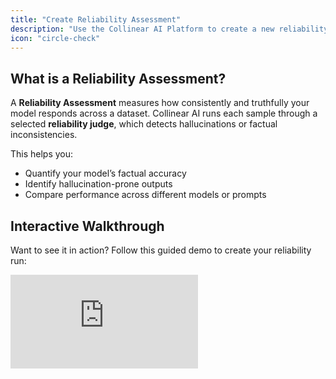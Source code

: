 ```yaml
---
title: "Create Reliability Assessment"
description: "Use the Collinear AI Platform to create a new reliability assessment."
icon: "circle-check"
---
```


## What is a Reliability Assessment?

A **Reliability Assessment** measures how consistently and truthfully your model responds across a dataset. Collinear AI runs each sample through a selected **reliability judge**, which detects hallucinations or factual inconsistencies.

This helps you:

- Quantify your model’s factual accuracy
- Identify hallucination-prone outputs
- Compare performance across different models or prompts

## Interactive Walkthrough

Want to see it in action? Follow this guided demo to create your reliability run:

<div style={{ position:"relative",paddingBottom:"calc(56.67989417989418% + 41px)",height:0,width:"100%" }}>
<iframe src="https://demo.arcade.software/SfYLwDb6OrmhylaL0k6F?embed&embed_mobile=tab&embed_desktop=inline&show_copy_link=true" title="Streamline AI Model Evaluations with Collinear" frameBorder="0" loading="lazy" allowFullScreen allow="clipboard-write" style='{ position:"absolute",top:0,left:0,width:"100%",height:"100%",colorScheme:"light" }' />

</div>

# Introduction

Once you connect your knowledge base or upload your dataset with context, you can run a reliability evaluation on it using Collinear AI's suite of reliability judges.

---

## Getting Started

After connecting your knowledge base or uploading your dataset, you can initiate a **reliability assessment** using one of Collinear AI’s reliability judges.

---

## Select a Judge

Choose from the following reliability models:

1. **Veritas** – Collinear’s advanced large model for in-depth hallucination detection.
2. **Veritas Nano** – Collinear’s ultra-fast binary classifier for hallucination detection.
3. **Lynx 8B** – Patronus AI’s off-the-shelf model for hallucination detection.
4. **LLM-as-a-Judge** – Use any custom model with a tailored prompt for flexible evaluation.

---

## Select a Context Engine

Choose how you'd like to include contextual grounding during evaluation:

### Options

1. **Use Context From Dataset**
   Pulls relevant context directly from your uploaded dataset.
2. **Add Context Engine**
   Use a RAG (Retrieve-and-Generate) engine connected directly to your knowledge base to provide additional context.

#### Required Fields for RAG Integration:

- **Content Engine API Key** – Authenticate securely with your context engine.
- **RAG Host** – URL for the server powering the RAG service.
- **Index** – Optimized data structure for efficient search and retrieval.
- **Namespace** – Logical grouping to avoid identifier conflicts.
- **Top K** – Controls how many of the top results to fetch from the index.

---